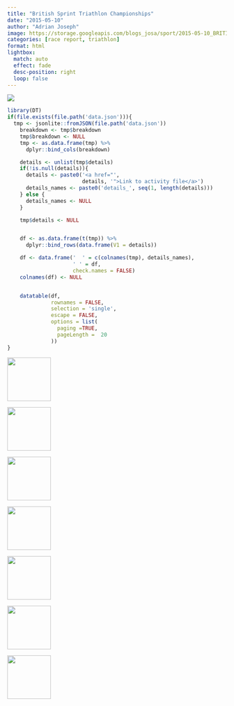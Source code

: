 ```yaml
---
title: "British Sprint Triathlon Championships"
date: "2015-05-10"
author: "Adrian Joseph"
image: https://storage.googleapis.com/blogs_josa/sport/2015-05-10_BRITISH_SPRINT_TRIATHLON_CHAMPIONSHIPS/img/00.png
categories: [race report, triathlon]
format: html
lightbox:
  match: auto
  effect: fade
  desc-position: right
  loop: false
---
```


![](https://storage.googleapis.com/blogs_josa/sport/2015-05-10_BRITISH_SPRINT_TRIATHLON_CHAMPIONSHIPS/img/00.png)

```r
library(DT)
if(file.exists(file.path('data.json'))){
  tmp <- jsonlite::fromJSON(file.path('data.json'))
    breakdown <- tmp$breakdown
    tmp$breakdown <- NULL
    tmp <- as.data.frame(tmp) %>%
      dplyr::bind_cols(breakdown)

    details <- unlist(tmp$details)
    if(!is.null(details)){
      details <- paste0('<a href="',
                        details, '">Link to activity file</a>')
      details_names <- paste0('details_', seq(1, length(details)))
    } else {
      details_names <- NULL
    }

    tmp$details <- NULL


    df <- as.data.frame(t(tmp)) %>%
      dplyr::bind_rows(data.frame(V1 = details))

    df <- data.frame('  ' = c(colnames(tmp), details_names),
                     ' ' = df,
                     check.names = FALSE)
    colnames(df) <- NULL


    datatable(df,
              rownames = FALSE,
              selection = 'single',
              escape = FALSE,
              options = list(
                paging =TRUE,
                pageLength =  20
              ))
}
```





::: {layout-ncol=4}
![](https://storage.googleapis.com/blogs_josa/sport/2015-05-10_BRITISH_SPRINT_TRIATHLON_CHAMPIONSHIPS/img/00.png){ width="100" group="hi" }

![](https://storage.googleapis.com/blogs_josa/sport/2015-05-10_BRITISH_SPRINT_TRIATHLON_CHAMPIONSHIPS/img/00a.png){ width="100" group="hi" }

![](https://storage.googleapis.com/blogs_josa/sport/2015-05-10_BRITISH_SPRINT_TRIATHLON_CHAMPIONSHIPS/img/00b.png){ width="100" group="hi" }

![](https://storage.googleapis.com/blogs_josa/sport/2015-05-10_BRITISH_SPRINT_TRIATHLON_CHAMPIONSHIPS/img/01.jpg){ width="100" group="hi" }

![](https://storage.googleapis.com/blogs_josa/sport/2015-05-10_BRITISH_SPRINT_TRIATHLON_CHAMPIONSHIPS/img/02.jpg){ width="100" group="hi" }

![](https://storage.googleapis.com/blogs_josa/sport/2015-05-10_BRITISH_SPRINT_TRIATHLON_CHAMPIONSHIPS/img/05.jpg){ width="100" group="hi" }

![](https://storage.googleapis.com/blogs_josa/sport/2015-05-10_BRITISH_SPRINT_TRIATHLON_CHAMPIONSHIPS/img/06.jpg){ width="100" group="hi" }


:::
